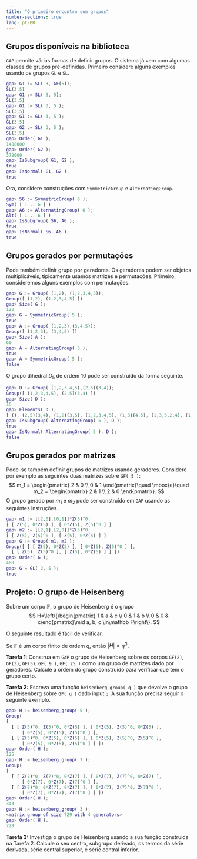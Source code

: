```yaml
---
title: "O primeiro encontro com grupos"
number-sections: true
lang: pt-BR
---
```


## Grupos disponíveis na biblioteca

`GAP` permite várias formas de definir grupos. O sistema já vem com algumas classes de grupos pré-definidas. Primeiro considere alguns exemplos usando os grupos ``GL`` e ``SL``.
```matlab
gap> G1 := SL( 3, GF(5));
SL(3,5)
gap> G1 := SL( 3, 5);
SL(3,5)
gap> G1 := SL( 3, 5 );
SL(3,5)
gap> G1 := GL( 3, 5 );
GL(3,5)
gap> G2 := SL( 3, 5 );
SL(3,5)
gap> Order( G1 );
1488000
gap> Order( G2 );
372000
gap> IsSubgroup( G1, G2 );
true
gap> IsNormal( G1, G2 );
true
```

Ora, considere construções com `SymmetricGroup` e `AlternatingGroup`.
```matlab
gap> S6 := SymmetricGroup( 6 );
Sym( [ 1 .. 6 ] )
gap> A6 := AlternatingGroup( 6 );
Alt( [ 1 .. 6 ] )
gap> IsSubgroup( S6, A6 );
true
gap> IsNormal( S6, A6 );
true
```

## Grupos gerados por permutações

Pode também definir grupo por geradores. Os geradores podem ser objetos multiplicáveis, tipicamente usamos matrizes e permutações. Primeiro, consideremos alguns exemplos com permutações.
```matlab
gap> G := Group( (1,2), (1,2,3,4,5));
Group([ (1,2), (1,2,3,4,5) ])
gap> Size( G );
120
gap> G = SymmetricGroup( 5 );
true
gap> A := Group( (1,2,3),(3,4,5));
Group([ (1,2,3), (3,4,5) ])
gap> Size( A );
60
gap> A = AlternatingGroup( 5 );
true
gap> A = SymmetricGroup( 5 );
false
```

O grupo dihedral $D_5$ de ordem $10$ pode ser construído da forma seguinte.
```matlab
gap> D := Group( (1,2,3,4,5),(2,5)(3,4));
Group([ (1,2,3,4,5), (2,5)(3,4) ])
gap> Size( D );
10
gap> Elements( D );
[ (), (2,5)(3,4), (1,2)(3,5), (1,2,3,4,5), (1,3)(4,5), (1,3,5,2,4), (1,4)(2,3), (1,4,2,5,3), (1,5,4,3,2), (1,5)(2,4) ]
gap> IsSubgroup( AlternatingGroup( 5 ), D );
true
gap> IsNormal( AlternatingGroup( 5 ), D );
false
```

## Grupos gerados por matrizes

Pode-se também definir grupos de matrizes usando geradores. Considere por exemplo as seguintes duas matrizes sobre `GF( 5 )`:
$$
m_1 = \begin{pmatrix} 2 & 0 \\ 0 & 1 \end{pmatrix}\quad \mbox{e}\quad m_2 = \begin{pmatrix} 2 & 1 \\ 2 & 0 \end{pmatrix}.
$$
O grupo gerado por $m_1$ e $m_2$ pode ser construído em `GAP` usando as seguintes instruções.
```matlab
gap> m1 := [[2,0],[0,1]]*Z(5)^0;
[ [ Z(5), 0*Z(5) ], [ 0*Z(5), Z(5)^0 ] ]
gap> m2 := [[2,1],[2,0]]*Z(5)^0;
[ [ Z(5), Z(5)^0 ], [ Z(5), 0*Z(5) ] ]
gap> G := Group( m1, m2 );
Group([ [ [ Z(5), 0*Z(5) ], [ 0*Z(5), Z(5)^0 ] ], 
  [ [ Z(5), Z(5)^0 ], [ Z(5), 0*Z(5) ] ] ])
gap> Order( G );
480
gap> G = GL( 2, 5 );
true
```

## Projeto: O grupo de Heisenberg

Sobre um corpo $\mathbb F$, o grupo de Heisenberg é o grupo 
$$
H=\left\{\begin{pmatrix} 1 & a & c \\ 0 & 1 & b \\ 0 & 0 & c\end{pmatrix}\mid a, b, c \in\mathbb F\right\}.
$$

O seguinte resultado é fácil de verificar.

:::{#lemma-}
Se $\mathbb F$ é um corpo finito de ordem $q$, então $|H|=q^3$. 
:::

:::{tarefa}
**Tarefa 1:** Construa em `GAP` o grupo de Heisenberg sobre os corpos `GF(2)`, `GF(3)`, `GF(5)`, `GF( 9 )`, `GF( 25 )` como um grupo de matrizes dado por geradores. Calcule a ordem do grupo construido para verificar que tem o grupo certo. 

**Tarefa 2:** Escreva uma função `heisenberg_group( q )` que devolve o grupo de Heisenberg  sobre `GF( q )` dado input `q`. A sua função precisa seguir o seguinte exemplo.
```matlab
gap> H := heisenberg_group( 5 );
Group(
[ 
  [ [ Z(5)^0, Z(5)^0, 0*Z(5) ], [ 0*Z(5), Z(5)^0, 0*Z(5) ], 
      [ 0*Z(5), 0*Z(5), Z(5)^0 ] ], 
  [ [ Z(5)^0, 0*Z(5), 0*Z(5) ], [ 0*Z(5), Z(5)^0, Z(5)^0 ], 
      [ 0*Z(5), 0*Z(5), Z(5)^0 ] ] ])
gap> Order( H );
125
gap> H := heisenberg_group( 7 );
Group(
[ 
  [ [ Z(7)^0, Z(7)^0, 0*Z(7) ], [ 0*Z(7), Z(7)^0, 0*Z(7) ], 
      [ 0*Z(7), 0*Z(7), Z(7)^0 ] ], 
  [ [ Z(7)^0, 0*Z(7), 0*Z(7) ], [ 0*Z(7), Z(7)^0, Z(7)^0 ], 
      [ 0*Z(7), 0*Z(7), Z(7)^0 ] ] ])
gap> Order( H );
343
gap> H := heisenberg_group( 3 );
<matrix group of size 729 with 4 generators>
gap> Order( H );
729
```

**Tarefa 3:** Investiga o grupo de Heisenberg usando a sua função construída na Tarefa 2. Calcule o seu centro, subgrupo derivado, os termos da série derivada, série central superior, e série central inferior. 
:::

<!--

Para ver um grupo gerado por matrizes, considere o grupo de Heisenberg sobre $\mathbb F_5$.
```matlab
gap> F := GF( 5 );
GF(5)
gap> e := One( F );
Z(5)^0
gap> mx := [[1,1,0],[0,1,0],[0,0,1]]*e;
[ [ Z(5)^0, Z(5)^0, 0*Z(5) ], [ 0*Z(5), Z(5)^0, 0*Z(5) ], [ 0*Z(5), 0*Z(5), Z(5)^0 ] ]
gap> Display( mx );
 1 1 .
 . 1 .
 . . 1
gap> my := [[1,0,0],[0,1,1],[0,0,1]]*e;
[ [ Z(5)^0, 0*Z(5), 0*Z(5) ], [ 0*Z(5), Z(5)^0, Z(5)^0 ], [ 0*Z(5), 0*Z(5), Z(5)^0 ] ]
gap> Display( my );
 1 . .
 . 1 1
 . . 1
gap> H := Group( mx, my );
Group([ [ [ Z(5)^0, Z(5)^0, 0*Z(5) ], [ 0*Z(5), Z(5)^0, 0*Z(5) ], [ 0*Z(5), 0*Z(5), Z(5)^0 ] ], 
  [ [ Z(5)^0, 0*Z(5), 0*Z(5) ], [ 0*Z(5), Z(5)^0, Z(5)^0 ], [ 0*Z(5), 0*Z(5), Z(5)^0 ] ] ])
gap> Size( H );
125
gap> Comm( mx, my );
[ [ Z(5)^0, 0*Z(5), Z(5)^0 ], [ 0*Z(5), Z(5)^0, 0*Z(5) ], [ 0*Z(5), 0*Z(5), Z(5)^0 ] ]
gap> Display( last );
 1 . 1
 . 1 .
 . . 1
gap> IsSubgroup( SL( 3, 5 ), H );
true
gap> IsNormal( SL( 3, 5 ), H );
false
```
-->

